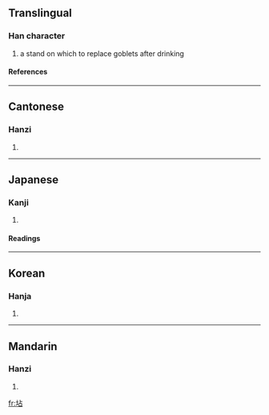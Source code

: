 {{see|店}}

==Translingual==
===Han character===
{{Han char|rn=32|rad=土|as=05|sn=8|four=4116<sub>0</sub>|canj=土卜口 (GYR)}}
# a stand on which to replace goblets after drinking
====References====
{{Han ref|kx=0226.240|dkj=04979|dj=0462.020|hdz=10430.120|uh=576B|ud=22379|bh=CBF5|bd=52213}}
----
==Cantonese==
===Hanzi===
{{yue-hanzi|jyut=|y=dim3}}
# {{defn|Cantonese}}
----
==Japanese==
===Kanji===
{{ja-kanji|grade=|rs=土05}}
# {{defn|Japanese}} 
====Readings====
{{ja-readings|on=[[てん]] (ten), [[ちん]] (chin)|kun=[[さかい]] (sakai)}}
----
==Korean==
===Hanja===
{{ko-hanja|hangeul=점|rv=jeom|mr=chŏm}}
# {{defn|Korean}}
----
==Mandarin==
===Hanzi===
{{cmn-hanzi|pin=[[diàn]] ([[dian4]])|wg=tien<sup>4</sup>}}
# {{defn|Mandarin}}

[[fr:坫]]